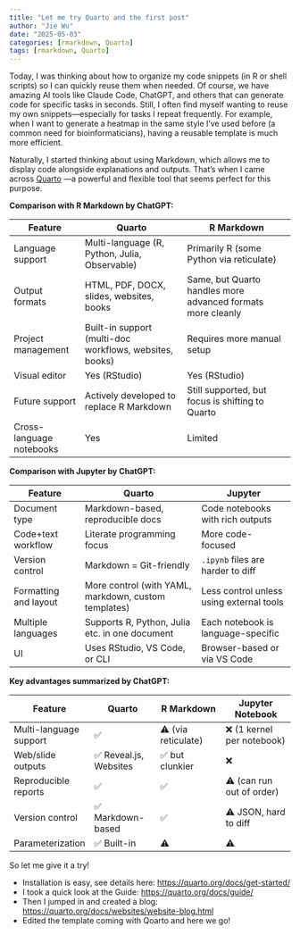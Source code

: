 ```yaml
---
title: "Let me try Quarto and the first post"
author: "Jie Wu"
date: "2025-05-03"
categories: [rmarkdown, Quarto]
tags: [rmarkdown, Quarto]
---
```


Today, I was thinking about how to organize my code snippets (in R or shell scripts) so I can quickly reuse them when needed. Of course, we have amazing AI tools like Claude Code, ChatGPT, and others that can generate code for specific tasks in seconds. Still, I often find myself wanting to reuse my own snippets—especially for tasks I repeat frequently. For example, when I want to generate a heatmap in the same style I’ve used before (a common need for bioinformaticians), having a reusable template is much more efficient.

Naturally, I started thinking about using Markdown, which allows me to display code alongside explanations and outputs. That’s when I came across [Quarto](https://quarto.org) —a powerful and flexible tool that seems perfect for this purpose.

**Comparison with R Markdown by ChatGPT:**

| Feature | Quarto | R Markdown |
|------------------|--------------------------|----------------------------|
| Language support | Multi-language (R, Python, Julia, Observable) | Primarily R (some Python via reticulate) |
| Output formats | HTML, PDF, DOCX, slides, websites, books | Same, but Quarto handles more advanced formats more cleanly |
| Project management | Built-in support (multi-doc workflows, websites, books) | Requires more manual setup |
| Visual editor | Yes (RStudio) | Yes (RStudio) |
| Future support | Actively developed to replace R Markdown | Still supported, but focus is shifting to Quarto |
| Cross-language notebooks | Yes | Limited |

**Comparison with Jupyter by ChatGPT:**

| Feature | Quarto | Jupyter |
|------------------|------------------------------|------------------------|
| Document type | Markdown-based, reproducible docs | Code notebooks with rich outputs |
| Code+text workflow | Literate programming focus | More code-focused |
| Version control | Markdown = Git-friendly | `.ipynb` files are harder to diff |
| Formatting and layout | More control (with YAML, markdown, custom templates) | Less control unless using external tools |
| Multiple languages | Supports R, Python, Julia etc. in one document | Each notebook is language-specific |
| UI | Uses RStudio, VS Code, or CLI | Browser-based or via VS Code |

**Key advantages summarized by ChatGPT:**

| Feature | Quarto | R Markdown | Jupyter Notebook |
|------------------|------------------|------------------|-------------------|
| Multi-language support | ✅ | ⚠️ (via reticulate) | ❌ (1 kernel per notebook) |
| Web/slide outputs | ✅ Reveal.js, Websites | ✅ but clunkier | ❌ |
| Reproducible reports | ✅ | ✅ | ⚠️ (can run out of order) |
| Version control | ✅ Markdown-based | ✅ | ⚠️ JSON, hard to diff |
| Parameterization | ✅ Built-in | ⚠️ | ⚠️ |

So let me give it a try!

-   Installation is easy, see details here: <https://quarto.org/docs/get-started/>
-   I took a quick look at the Guide: <https://quarto.org/docs/guide/>
-   Then I jumped in and created a blog: <https://quarto.org/docs/websites/website-blog.html>
-   Edited the template coming with Qoarto and here we go!